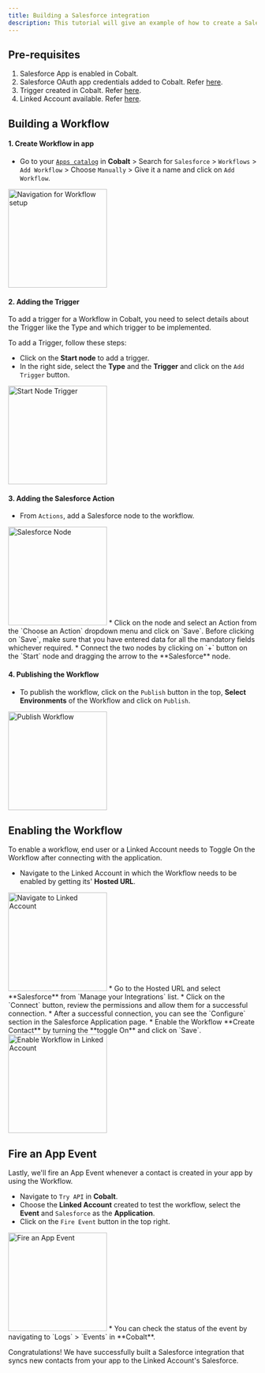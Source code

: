 ```yaml
---
title: Building a Salesforce integration
description: This tutorial will give an example of how to create a Salesforce integration that syncs contacts from your app to your Linked account's Salesforce account.
---
```


## Pre-requisites
1. Salesforce App is enabled in Cobalt.
2. Salesforce OAuth app credentials added to Cobalt. Refer [here](https://docs.gocobalt.io/resources/integration-providers/salesforce#creating-an-app-in-salesforce).
3. Trigger created in Cobalt. Refer [here](https://docs.gocobalt.io/guides/workflow/triggers).
4. Linked Account available. Refer [here](https://docs.gocobalt.io/guides/platform/linked-account).

## Building a Workflow

#### 1. Create Workflow in app
* Go to your [`Apps catalog`](https://app.gocobalt.io/apps) in **Cobalt** > Search for `Salesforce` > `Workflows` > `Add Workflow` > Choose `Manually` > Give it a name and click on `Add Workflow`.
<img height="200" src="/images/Salesforce/Salesforce_workflow.png" alt="Navigation for Workflow setup"/>

#### 2. Adding the Trigger
To add a trigger for a Workflow in Cobalt, you need to select details about the Trigger like the Type and which trigger to be implemented.

To add a Trigger, follow these steps:
* Click on the **Start node** to add a trigger.
* In the right side, select the **Type** and the **Trigger** and click on the `Add Trigger` button.
<img height="200" src="/images/Salesforce/Salesforce_start.png" alt="Start Node Trigger"/>

#### 3. Adding the Salesforce Action

* From `Actions`, add a Salesforce node to the workflow.
<img height="200" src="/images/Salesforce/Salesforce_action.png" alt="Salesforce Node"/>
* Click on the node and select an Action from the `Choose an Action` dropdown menu and click on `Save`.
<Warning>
Before clicking on `Save`, make sure that you have entered data for all the mandatory fields whichever required.
</Warning>
* Connect the two nodes by clicking on `+` button on the `Start` node and dragging the arrow to the **Salesforce** node.

#### 4. Publishing the Workflow
* To publish the workflow, click on the `Publish` button in the top, **Select Environments** of the Workflow and click on `Publish`.
<img height="200" src="/images/Salesforce/Salesforce_publish.png" alt="Publish Workflow"/>

## Enabling the Workflow
To enable a workflow, end user or a Linked Account needs to Toggle On the Workflow after connecting with the application.

* Navigate to the Linked Account in which the Workflow needs to be enabled by getting its' **Hosted URL**.
<img height="200" src="/images/Salesforce/Salesforce_linked.png" alt="Navigate to Linked Account"/>
* Go to the Hosted URL and select **Salesforce** from `Manage your Integrations` list.
* Click on the `Connect` button, review the permissions and allow them for a successful connection.
* After a successful connection, you can see the `Configure` section in the Salesforce Application page.
* Enable the Workflow **Create Contact** by turning the **toggle On** and click on `Save`.
<img height="200" src="/images/Salesforce/Salesforce_enable.png" alt="Enable Workflow in Linked Account"/>

## Fire an App Event 

Lastly, we'll fire an App Event whenever a contact is created in your app by using the Workflow.

* Navigate to `Try API` in **Cobalt**.
* Choose the **Linked Account** created to test the workflow, select the **Event** and `Salesforce` as the **Application**.
* Click on the `Fire Event` button in the top right.
<img height="200" src="/images/Salesforce/Salesforce_fire.png" alt="Fire an App Event"/>
* You can check the status of the event by navigating to `Logs` > `Events` in **Cobalt**.

Congratulations! We have successfully built a Salesforce integration that syncs new contacts from your app to the Linked Account's Salesforce.